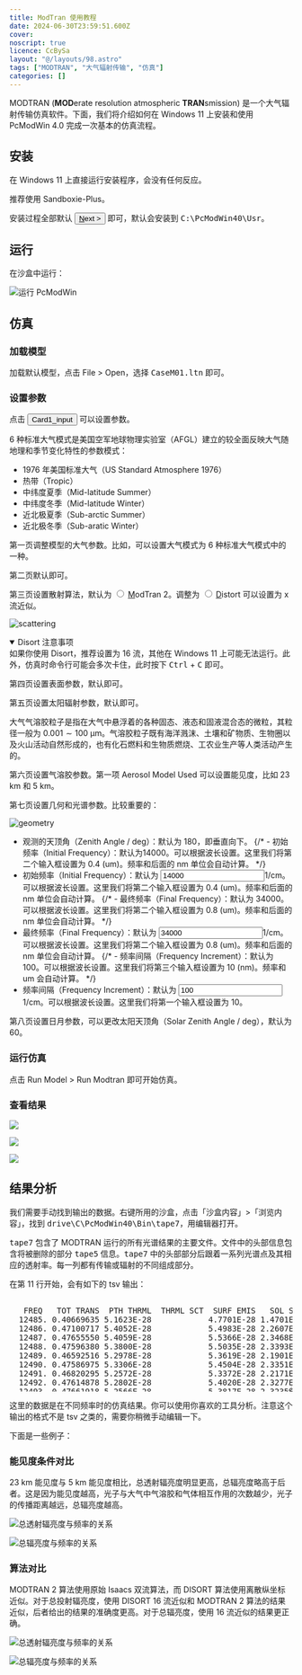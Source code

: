 ```yaml
---
title: ModTran 使用教程
date: 2024-06-30T23:59:51.600Z
cover:
noscript: true
licence: CcBySa
layout: "@/layouts/98.astro"
tags: ["MODTRAN", "大气辐射传输", "仿真"]
categories: []
---
```



MODTRAN (**MOD**erate resolution atmospheric **TRAN**smission) 是一个大气辐射传输仿真软件。下面，我们将介绍如何在 Windows 11 上安装和使用 PcModWin 4.0 完成一次基本的仿真流程。


## 安装

在 Windows 11 上直接运行安装程序，会没有任何反应。

推荐使用 Sandboxie-Plus。

安装过程全部默认 <button><u>N</u>ext ></button> 即可，默认会安装到 <samp>C:\\PcModWin40\\Usr</samp>。

## 运行

在沙盒中运行：

![运行 PcModWin](./sandboxie-run.png)

## 仿真

### 加载模型

加载默认模型，点击 File > Open，选择 <samp>CaseM01.ltn</samp> 即可。

### 设置参数

点击 <button>Card1_input</button> 可以设置参数。

<Info title="Info: Standard Atmosphere">

6 种标准大气模式是美国空军地球物理实验室（AFGL）建立的较全面反映大气随地理和季节变化特性的参数模式：

- 1976 年美国标准大气（US Standard Atmosphere 1976）
- 热带（Tropic）
- 中纬度夏季（Mid-latitude Summer）
- 中纬度冬季（Mid-latitude Winter）
- 近北极夏季（Sub-arctic Summer）
- 近北极冬季（Sub-aratic Winter）

</Info>

第一页调整模型的大气参数。比如，可以设置大气模式为 6 种标准大气模式中的一种。

第二页默认即可。


第三页设置散射算法，默认为 <input id="radio6" type="radio" name="first-example" />
    <label for="radio6"><u>M</u>odTran 2</label>。调整为 <input id="radio5" type="radio" name="first-example" />
  <label for="radio5"><u>D</u>istort</label> 可以设置为 x 流近似。

![scattering](./scattering.webp)

<details open><summary>Disort 注意事项</summary>如果你使用 Disort，推荐设置为 16 流，其他在 Windows 11 上可能无法运行。此外，仿真时命令行可能会多次卡住，此时按下 <kbd>Ctrl</kbd> + <kbd>C</kbd> 即可。</details>

第四页设置表面参数，默认即可。

第五页设置太阳辐射参数，默认即可。

<Info title="Info: Aerosol">

大气气溶胶粒子是指在大气中悬浮着的各种固态、液态和固液混合态的微粒，其粒径一般为 $0.001 \sim 100$ μm。气溶胶粒子既有海洋溅沫、土壤和矿物质、生物圈以及火山活动自然形成的，也有化石燃料和生物质燃烧、工农业生产等人类活动产生的。

</Info>

第六页设置气溶胶参数。第一项 Aerosol Model Used 可以设置能见度，比如 23 km 和 5 km。

第七页设置几何和光谱参数。比较重要的：

![geometry](./geo-spec.webp)

- 观测的天顶角（Zenith Angle / deg）：默认为 180，即垂直向下。
{/* - 初始频率（Initial Frequency）：默认为14000。可以根据波长设置。这里我们将第二个输入框设置为 0.4 (um)。频率和后面的 nm 单位会自动计算。 */}
- 初始频率（<label for="init-freq">Initial Frequency</label>）：默认为 <input id="init-freq" type="text" value="14000" />1/cm。可以根据波长设置。这里我们将第二个输入框设置为 0.4 (um)。频率和后面的 nm 单位会自动计算。
{/* - 最终频率（Final Frequency）：默认为 34000。可以根据波长设置。这里我们将第二个输入框设置为 0.8 (um)。频率和后面的 nm 单位会自动计算。 */}
- 最终频率（<label for="final-freq">Final Frequency</label>）：默认为 <input id="final-freq" type="text" value="34000" />1/cm。可以根据波长设置。这里我们将第二个输入框设置为 0.8 (um)。频率和后面的 nm 单位会自动计算。
{/* - 频率间隔（Frequency Increment）：默认为 100。可以根据波长设置。这里我们将第三个输入框设置为 10 (nm)。频率和 um 会自动计算。  */}
- 频率间隔（<label for="freq-inc">Frequency Increment</label>）：默认为 <input id="freq-inc" type="text" value="100" />1/cm。可以根据波长设置。这里我们将第一个输入框设置为 10。

第八页设置日月参数，可以更改太阳天顶角（Solar Zenith Angle / deg），默认为 60。

### 运行仿真

点击 Run Model > Run Modtran 即可开始仿真。

### 查看结果

![](./plot.webp)

![](./plot-config.webp)

![](./plot-result.webp)

## 结果分析

我们需要手动找到输出的数据。右键所用的沙盒，点击「沙盒内容」>「浏览内容」，找到 <samp>drive\C\PcModWin40\Bin\tape7</samp>，用编辑器打开。

<Info title="Info: tape7">

<samp>tape7</samp> 包含了 MODTRAN 运行的所有光谱结果的主要文件。文件中的头部信息包含将被删除的部分 <samp>tape5</samp> 信息。<samp>tape7</samp> 中的头部部分后跟着一系列光谱点及其相应的透射率。每一列都有传输或辐射的不同组成部分。

</Info>

在第 11 行开始，会有如下的 tsv 输出：

<pre style="overflow: scroll; position: relative; height: 12em; padding: 0; resize: block; max-height: 40em;">
<samp style="text-wrap: nowrap; position: absolute; margin-inline-start: 1ch;">
  FREQ   TOT TRANS  PTH THRML  THRML SCT  SURF EMIS   SOL SCAT  SING SCAT  GRND RFLT  DRCT RFLT  TOTAL RAD  REF SOL  SOL@OBS   DEPTH
 12485. 0.40669635 5.1623E-28            4.7701E-28 1.4701E-07 2.9647E-08 9.8148E-08 3.3511E-08 2.4516E-07 5.26E-07 7.54E-06   0.900
 12486. 0.47100717 5.4052E-28            5.4983E-28 2.2607E-07 3.5646E-08 1.5537E-07 5.0319E-08 3.8144E-07 7.90E-07 7.54E-06   0.753
 12487. 0.47655550 5.4059E-28            5.5366E-28 2.3468E-07 3.6231E-08 1.6162E-07 5.2165E-08 3.9630E-07 8.19E-07 7.55E-06   0.741
 12488. 0.47596380 5.3800E-28            5.5035E-28 2.3393E-07 3.6187E-08 1.6103E-07 5.1985E-08 3.9496E-07 8.16E-07 7.55E-06   0.742
 12489. 0.46592516 5.2978E-28            5.3619E-28 2.1901E-07 3.5155E-08 1.5018E-07 4.8770E-08 3.6919E-07 7.65E-07 7.55E-06   0.764
 12490. 0.47586975 5.3306E-28            5.4504E-28 2.3351E-07 3.6124E-08 1.6068E-07 5.1857E-08 3.9419E-07 8.14E-07 7.54E-06   0.743
 12491. 0.46820295 5.2572E-28            5.3372E-28 2.2171E-07 3.5269E-08 1.5213E-07 4.9327E-08 3.7384E-07 7.74E-07 7.52E-06   0.759
 12492. 0.47614878 5.2802E-28            5.4020E-28 2.3277E-07 3.5963E-08 1.6012E-07 5.1650E-08 3.9290E-07 8.11E-07 7.50E-06   0.742
 12493. 0.47661918 5.2566E-28            5.3817E-28 2.3235E-07 3.5826E-08 1.5985E-07 5.1545E-08 3.9221E-07 8.09E-07 7.46E-06   0.741
 12494. 0.47313675 5.2128E-28            5.3171E-28 2.2564E-07 3.5235E-08 1.5500E-07 5.0064E-08 3.8064E-07 7.86E-07 7.40E-06   0.748
 12495. 0.46910751 5.1711E-28            5.2468E-28 2.1801E-07 3.4557E-08 1.4947E-07 4.8385E-08 3.6747E-07 7.59E-07 7.34E-06   0.757
 12496. 0.42784721 4.9749E-28            4.7626E-28 1.6438E-07 3.0650E-08 1.1183E-07 3.8096E-08 2.7620E-07 5.98E-07 7.27E-06   0.849
 12497. 0.47309175 5.1486E-28            5.2413E-28 2.2053E-07 3.4448E-08 1.5135E-07 4.8866E-08 3.7188E-07 7.67E-07 7.23E-06   0.748
 12498. 0.46997952 5.1041E-28            5.1821E-28 2.1572E-07 3.4069E-08 1.4786E-07 4.7810E-08 3.6358E-07 7.50E-07 7.22E-06   0.755
 12499. 0.44197509 4.9391E-28            4.8502E-28 1.7983E-07 3.1514E-08 1.2214E-07 4.0420E-08 3.0197E-07 6.34E-07 7.23E-06   0.817
</samp>
</pre>

这里的数据是在不同频率时的仿真结果。你可以使用你喜欢的工具分析。注意这个输出的格式不是 tsv 之类的，需要你稍微手动编辑一下。

下面是一些例子：

### 能见度条件对比

23 km 能见度与 5 km 能见度相比，总透射辐亮度明显更高，总辐亮度略高于后者。这是因为能见度越高，光子与大气中气溶胶和气体相互作用的次数越少，光子的传播距离越远，总辐亮度越高。

![总透射辐亮度与频率的关系](./5v23-trans.svg)

![总辐亮度与频率的关系](./5v23-rad.svg)

### 算法对比

MODTRAN 2 算法使用原始 Isaacs 双流算法，而 DISORT 算法使用离散纵坐标近似。对于总投射辐亮度，使用 DISORT 16 流近似和 MODTRAN 2 算法的结果近似，后者给出的结果的准确度更高。对于总辐亮度，使用 16 流近似的结果更正确。

![总透射辐亮度与频率的关系](./dis-trans.svg)

![总辐亮度与频率的关系](./dis-rad.svg)

